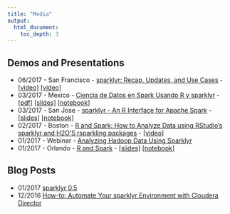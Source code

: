 ```yaml
---
title: "Media"
output: 
  html_document:
    toc_depth: 3
---
```


## Demos and Presentations

- 06/2017 - San Francisco - [sparklyr: Recap, Updates, and Use Cases](https://spark-summit.org/2017/events/sparklyr-recap-updates-and-use-cases/) - [[video]](https://www.youtube.com/watch?v=II4NGlL3Flk&feature=youtu.be) [[video]](https://www.youtube.com/watch?v=ZLBNt43nnSQ&feature=youtu.be)
- 03/2017 - Mexico - [Ciencia de Datos en Spark Usando R y sparklyr](https://sg.com.mx/dataday/session/ciencia-de-datos-en-spark-usando-r-y-sparklyr-2/) - [[pdf]](https://github.com/rstudio/spark.rstudio.com/raw/master/images/RStudio%20sparklyr%20Strata%20Hadoop.pdf) [[slides]](https://github.com/rstudio/spark.rstudio.com/raw/master/images/RStudio%20sparklyr%20Strata%20Hadoop.pdf) [[notebook]](https://github.com/rstudio/spark.rstudio.com/raw/master/new-sparklyr-demo-final.nb.html)
- 03/2017 - San Jose - [sparklyr - An R Interface for Apache Spark](https://github.com/rstudio/spark.rstudio.com/raw/master/images/RStudio%20sparklyr%20Strata%20Hadoop.pdf) - [[slides]](https://github.com/rstudio/spark.rstudio.com/raw/master/images/RStudio%20sparklyr%20Strata%20Hadoop.pdf) [[notebook]](https://github.com/rstudio/spark.rstudio.com/raw/master/new-sparklyr-demo-final.nb.html)
- 02/2017 - Boston - [R and Spark: How to Analyze Data using RStudio's sparklyr and H2O'S rsparkling packages](https://spark-summit.org/east-2017/events/r-and-spark-how-to-analyze-data-using-rstudios-sparklyr-and-h2os-rsparkling-packages/) - [[video]](https://www.youtube.com/embed/oItFZfzqqMY)
- 01/2017 - Webinar - [Analyzing Hadoop Data Using Sparklyr](https://www.cloudera.com/content/dam/www/marketing/resources/webinars/analyzing-hadoop-data-using-sparklyr-recorded-webinar.png.landing.html)
- 01/2017 - Orlando - [R and Spark](https://www.rstudio.com/resources/videos/r-and-spark/) - [[slides]](https://beta.rstudioconnect.com/content/2371/r-and-spark.html) [[notebook]](http://rpubs.com/jluraschi/billion-tagss)

## Blog Posts

- 01/2017 [sparklyr 0.5](https://blog.rstudio.org/2017/01/24/sparklyr-0-5/)
- 12/2016 [How-to: Automate Your sparklyr Environment with Cloudera Director](http://blog.cloudera.com/blog/2016/12/automating-your-sparklyr-environment-with-cloudera-director/)





